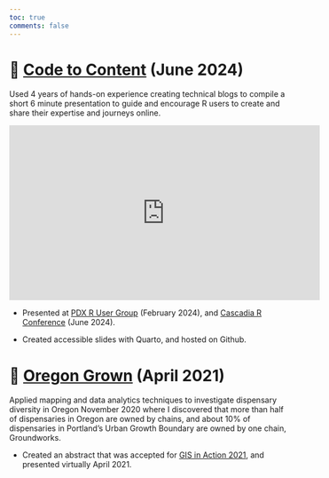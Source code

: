 ```yaml
---
toc: true
comments: false
---
```


# 📣 [Code to Content](https://github.com/rbolt13/2024-PDX_RUG-Code_to_Content) (June 2024)

Used 4 years of hands-on experience creating technical blogs to compile a short 6 minute presentation to guide and encourage R users to create and share their expertise and journeys online. 

::: {style="text-align: center;"}
<iframe width="560" height="315" src="https://www.youtube.com/embed/soFDbl02svY" frameborder="0" allow="accelerometer; autoplay; encrypted-media; gyroscope; picture-in-picture" allowfullscreen></iframe>
:::

* Presented at [PDX R User Group](https://www.meetup.com/login/?returnUri=https%3A%2F%2Fwww.meetup.com%2Fportland-r-user-group%2Fevents%2F298359537%2F) (February 2024), and [Cascadia R Conference](https://cascadiarconf.com/) (June 2024). 

* Created accessible slides with Quarto, and hosted on Github. 

# 📣 [Oregon Grown](https://github.com/rbolt13/Oregon-Grown) (April 2021)

Applied mapping and data analytics techniques to investigate dispensary diversity in Oregon November 2020 where I discovered that more than half of dispensaries in Oregon are owned by chains, and about 10% of dispensaries in Portland’s Urban Growth Boundary are owned by one chain, Groundworks. 

* Created an abstract that was accepted for [GIS in Action 2021](https://gisinaction2021.sched.com/directory/speakers), and presented virtually April 2021. 